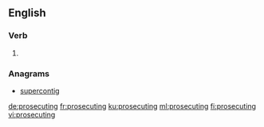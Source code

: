 ==English==

===Verb===
{{head|en|present participle}}

# {{present participle of|prosecute|lang=en}}

===Anagrams===
* [[supercontig#English|supercontig]]

[[de:prosecuting]]
[[fr:prosecuting]]
[[ku:prosecuting]]
[[ml:prosecuting]]
[[fi:prosecuting]]
[[vi:prosecuting]]